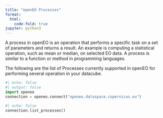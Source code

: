```yaml
---
title: "openEO Processes"
format:
  html:
    code-fold: true
jupyter: python3
---
```


A process in openEO is an operation that performs a specific task on a set of parameters and returns a result. An example is computing a statistical operation, such as mean or median, on selected EO data. A process is similar to a function or method in programming languages.

The following are the list of Processes currently supported in openEO for performing several operation in your datacube.

```python
#| echo: false
#| output: false
import openeo
connection = openeo.connect("openeo.dataspace.copernicus.eu")

```
```python

#| echo: false
connection.list_processes()

```